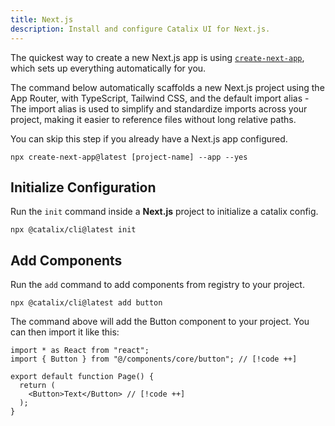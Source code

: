 ```yaml
---
title: Next.js
description: Install and configure Catalix UI for Next.js.
---
```


The quickest way to create a new Next.js app is using [`create-next-app`](https://nextjs.org/docs/app/api-reference/cli/create-next-app), which sets up everything automatically for you.

The command below automatically scaffolds a new Next.js project using the App Router, with TypeScript, Tailwind CSS, and the default import alias - The import alias is used to simplify and standardize imports across your project, making it easier to reference files without long relative paths.

You can skip this step if you already have a Next.js app configured.

```package-install
npx create-next-app@latest [project-name] --app --yes
```

## Initialize Configuration

Run the `init` command inside a **Next.js** project to initialize a catalix config.

```package-install
npx @catalix/cli@latest init
```

## Add Components

Run the `add` command to add components from registry to your project.

```package-install
npx @catalix/cli@latest add button
```

The command above will add the Button component to your project. You can then import it like this:

```tsx title="app/page.tsx" lineNumbers
import * as React from "react";
import { Button } from "@/components/core/button"; // [!code ++]

export default function Page() {
  return (
    <Button>Text</Button> // [!code ++]
  );
}
```
